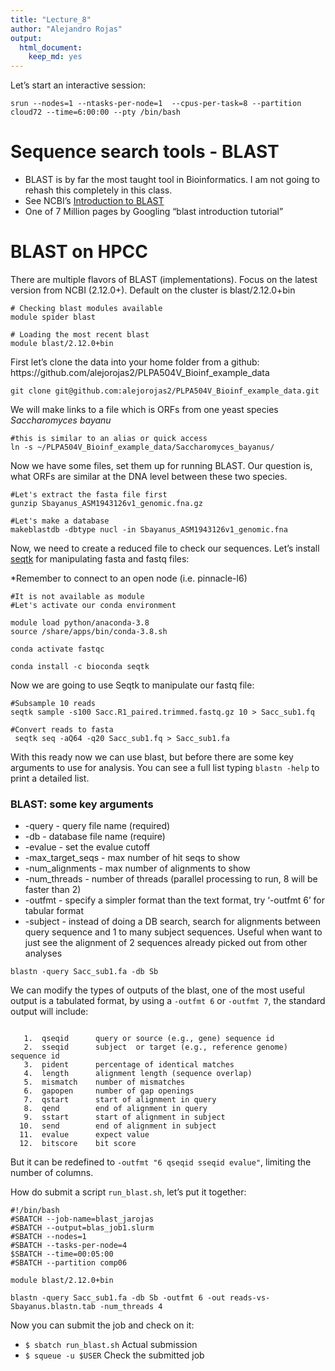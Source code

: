```yaml
---
title: "Lecture_8"
author: "Alejandro Rojas"
output: 
  html_document: 
    keep_md: yes
---
```


Let's start an interactive session:

```
srun --nodes=1 --ntasks-per-node=1  --cpus-per-task=8 --partition cloud72 --time=6:00:00 --pty /bin/bash
```

# Sequence search tools - BLAST
* BLAST is by far the most taught tool in Bioinformatics. I am not going to rehash this completely in this class.
* See NCBI’s [Introduction to BLAST](https://www.ncbi.nlm.nih.gov/books/NBK1762/)
* One of 7 Million pages by Googling “blast introduction tutorial”

# BLAST on HPCC
There are multiple flavors of BLAST (implementations). Focus on the latest version from NCBI (2.12.0+). Default on the cluster is blast/2.12.0+bin

```
# Checking blast modules available
module spider blast

# Loading the most recent blast
module blast/2.12.0+bin
```

First let's clone the data into your home folder from a github: https://github.com/alejorojas2/PLPA504V_Bioinf_example_data

```
git clone git@github.com:alejorojas2/PLPA504V_Bioinf_example_data.git
```

We will make links to a file which is ORFs from one yeast species _Saccharomyces bayanu_

```
#this is similar to an alias or quick access
ln -s ~/PLPA504V_Bioinf_example_data/Saccharomyces_bayanus/
```

Now we have some files, set them up for running BLAST. Our question is, what
ORFs are similar at the DNA level between these two species.

```
#Let's extract the fasta file first
gunzip Sbayanus_ASM1943126v1_genomic.fna.gz

#Let's make a database
makeblastdb -dbtype nucl -in Sbayanus_ASM1943126v1_genomic.fna
```

Now, we need to create a reduced file to check our sequences.  Let's install [seqtk](https://docs.csc.fi/apps/seqtk/) for manipulating fasta and fastq files:

*Remember to connect to an open node (i.e. pinnacle-l6)

```
#It is not available as module
#Let's activate our conda environment

module load python/anaconda-3.8
source /share/apps/bin/conda-3.8.sh

conda activate fastqc

conda install -c bioconda seqtk

```

Now we are going to use Seqtk to manipulate our fastq file:

```
#Subsample 10 reads
seqtk sample -s100 Sacc.R1_paired.trimmed.fastq.gz 10 > Sacc_sub1.fq

#Convert reads to fasta
 seqtk seq -aQ64 -q20 Sacc_sub1.fq > Sacc_sub1.fa
```

With this ready now we can use blast, but before there are some key arguments to use for analysis.
You can see a full list typing `blastn -help` to print a detailed list.

### BLAST: some key arguments
* -query - query file name (required)
* -db - database file name (require)
* -evalue - set the evalue cutoff
* -max_target_seqs - max number of hit seqs to show
* -num_alignments - max number of alignments to show
* -num_threads - number of threads (parallel processing to run, 8 will be
faster than 2)
* -outfmt - specify a simpler format than the text format, try ‘-outfmt 6’ for
tabular format
* -subject - instead of doing a DB search, search for alignments between
query sequence and 1 to many subject sequences. Useful when want to just
see the alignment of 2 sequences already picked out from other analyses

```
blastn -query Sacc_sub1.fa -db Sb

```

We can modify the types of outputs of the blast, one of the most useful output is a tabulated format, 
by using a `-outfmt 6` or `-outfmt 7`, the standard output will include:

```
 
   1.  qseqid      query or source (e.g., gene) sequence id
   2.  sseqid      subject  or target (e.g., reference genome) sequence id
   3.  pident      percentage of identical matches
   4.  length      alignment length (sequence overlap)
   5.  mismatch    number of mismatches
   6.  gapopen     number of gap openings
   7.  qstart      start of alignment in query
   8.  qend        end of alignment in query
   9.  sstart      start of alignment in subject
  10.  send        end of alignment in subject
  11.  evalue      expect value
  12.  bitscore    bit score

```

But it can be redefined to `-outfmt "6 qseqid sseqid evalue"`, limiting the number of columns.

How do submit a script `run_blast.sh`, let's put it together:

```
#!/bin/bash
#SBATCH --job-name=blast_jarojas
#SBATCH --output=blas_job1.slurm
#SBATCH --nodes=1
#SBATCH --tasks-per-node=4
$SBATCH --time=00:05:00
#SBATCH --partition comp06

module blast/2.12.0+bin

blastn -query Sacc_sub1.fa -db Sb -outfmt 6 -out reads-vs-Sbayanus.blastn.tab -num_threads 4

```

Now you can submit the job and check on it:

* `$ sbatch run_blast.sh` Actual submission
* `$ squeue -u $USER`  Check the submitted job